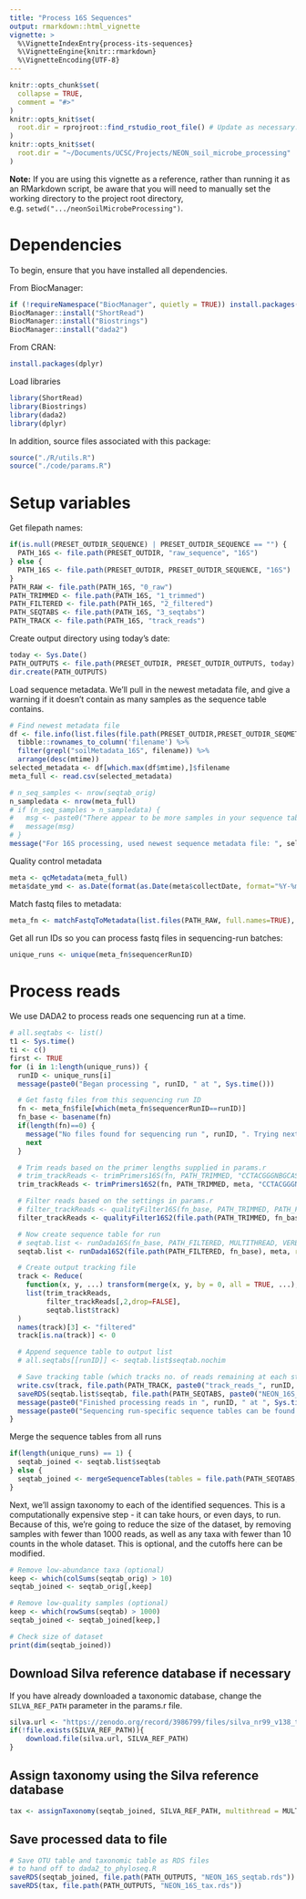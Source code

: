 ```yaml
---
title: "Process 16S Sequences"
output: rmarkdown::html_vignette
vignette: >
  %\VignetteIndexEntry{process-its-sequences}
  %\VignetteEngine{knitr::rmarkdown}
  %\VignetteEncoding{UTF-8}
---
```


```r
knitr::opts_chunk$set(
  collapse = TRUE,
  comment = "#>"
)
knitr::opts_knit$set(
  root.dir = rprojroot::find_rstudio_root_file() # Update as necessary. Should refer to the absolute filepath of the project root directory (e.g. .../neonSoilMicrobeProcessing)
)
knitr::opts_knit$set(
  root.dir = "~/Documents/UCSC/Projects/NEON_soil_microbe_processing"
)
```

**Note:** If you are using this vignette as a reference, rather than running it as an RMarkdown script, be aware that you will need to manually set the working directory to the project root directory, e.g. `setwd(".../neonSoilMicrobeProcessing")`.

# Dependencies

To begin, ensure that you have installed all dependencies.

From BiocManager:

```r
if (!requireNamespace("BiocManager", quietly = TRUE)) install.packages("BiocManager")
BiocManager::install("ShortRead")
BiocManager::install("Biostrings")
BiocManager::install("dada2")
```

From CRAN:
```r
install.packages(dplyr)
```

Load libraries

```r
library(ShortRead)
library(Biostrings)
library(dada2)
library(dplyr)
```

In addition, source files associated with this package:

```r
source("./R/utils.R")
source("./code/params.R")
```

# Setup variables

Get filepath names:

```r
if(is.null(PRESET_OUTDIR_SEQUENCE) | PRESET_OUTDIR_SEQUENCE == "") {
  PATH_16S <- file.path(PRESET_OUTDIR, "raw_sequence", "16S")
} else {
  PATH_16S <- file.path(PRESET_OUTDIR, PRESET_OUTDIR_SEQUENCE, "16S")
}
PATH_RAW <- file.path(PATH_16S, "0_raw")
PATH_TRIMMED <- file.path(PATH_16S, "1_trimmed")
PATH_FILTERED <- file.path(PATH_16S, "2_filtered")
PATH_SEQTABS <- file.path(PATH_16S, "3_seqtabs")
PATH_TRACK <- file.path(PATH_16S, "track_reads")
```

Create output directory using today's date:

```r
today <- Sys.Date()
PATH_OUTPUTS <- file.path(PRESET_OUTDIR, PRESET_OUTDIR_OUTPUTS, today)
dir.create(PATH_OUTPUTS)
```

Load sequence metadata. We'll pull in the newest metadata file, and give a warning if it doesn't contain as many samples as the sequence table contains.

```r
# Find newest metadata file
df <- file.info(list.files(file.path(PRESET_OUTDIR,PRESET_OUTDIR_SEQMETA), full.names = T)) %>% 
  tibble::rownames_to_column('filename') %>%
  filter(grepl("soilMetadata_16S", filename)) %>%
  arrange(desc(mtime))
selected_metadata <- df[which.max(df$mtime),]$filename
meta_full <- read.csv(selected_metadata)

# n_seq_samples <- nrow(seqtab_orig)
n_sampledata <- nrow(meta_full)
# if (n_seq_samples > n_sampledata) {
# 	msg <- paste0("There appear to be more samples in your sequence table than in your metadata table! You will need to download additional metadata for this vignette to work. See vignette #1 for metadata downloading function.")
# 	message(msg)
# }
message("For 16S processing, used newest sequence metadata file: ", selected_metadata, ". This defines the entire scope of sequence metadata that was processed. If this is not what you wanted, then modify the variable 'select_metadata` and re-run.")
```

Quality control metadata

```r
meta <- qcMetadata(meta_full)
meta$date_ymd <- as.Date(format(as.Date(meta$collectDate, format="%Y-%m-%d %H:%M:%S"), "%Y-%m-%d"))
```

Match fastq files to metadata:

```r
meta_fn <- matchFastqToMetadata(list.files(PATH_RAW, full.names=TRUE), meta)
```

Get all run IDs so you can process fastq files in sequencing-run batches:

```r
unique_runs <- unique(meta_fn$sequencerRunID)
```

# Process reads

We use DADA2 to process reads one sequencing run at a time.

```r
# all.seqtabs <- list()
t1 <- Sys.time()
ti <- c()
first <- TRUE
for (i in 1:length(unique_runs)) {
  runID <- unique_runs[i]
  message(paste0("Began processing ", runID, " at ", Sys.time()))

  # Get fastq files from this sequencing run ID
  fn <- meta_fn$file[which(meta_fn$sequencerRunID==runID)]
  fn_base <- basename(fn)
  if(length(fn)==0) {
    message("No files found for sequencing run ", runID, ". Trying next sequencing run.")
    next
  }

  # Trim reads based on the primer lengths supplied in params.r
  # trim_trackReads <- trimPrimers16S(fn, PATH_TRIMMED, "CCTACGGGNBGCASCAG", "GACTACNVGGGTATCTAATCC")
  trim_trackReads <- trimPrimers16S2(fn, PATH_TRIMMED, meta, "CCTACGGGNBGCASCAG", "GACTACNVGGGTATCTAATCC")

  # Filter reads based on the settings in params.r
  # filter_trackReads <- qualityFilter16S(fn_base, PATH_TRIMMED, PATH_FILTERED, MULTITHREAD, maxEE = c(MAX_EE_FWD, MAX_EE_REV), truncLen=220)
  filter_trackReads <- qualityFilter16S2(file.path(PATH_TRIMMED, fn_base), PATH_FILTERED, meta, multithread = MULTITHREAD, maxEE = c(MAX_EE_FWD, MAX_EE_REV), truncLen=220)

  # Now create sequence table for run
  # seqtab.list <- runDada16S(fn_base, PATH_FILTERED, MULTITHREAD, VERBOSE)
  seqtab.list <- runDada16S2(file.path(PATH_FILTERED, fn_base), meta, remove_chimeras = TRUE, multithread = MULTITHREAD, verbose = VERBOSE)

  # Create output tracking file
  track <- Reduce(
    function(x, y, ...) transform(merge(x, y, by = 0, all = TRUE, ...), row.names=Row.names, Row.names = NULL),
    list(trim_trackReads, 
         filter_trackReads[,2,drop=FALSE], 
         seqtab.list$track)
  )
  names(track)[3] <- "filtered"
  track[is.na(track)] <- 0

  # Append sequence table to output list
  # all.seqtabs[[runID]] <- seqtab.list$seqtab.nochim

  # Save tracking table (which tracks no. of reads remaining at each stage) and sequence table
  write.csv(track, file.path(PATH_TRACK, paste0("track_reads_", runID, ".csv")))
  saveRDS(seqtab.list$seqtab, file.path(PATH_SEQTABS, paste0("NEON_16S_seqtab_nochim_", runID, ".rds")))
  message(paste0("Finished processing reads in ", runID, " at ", Sys.time()))
  message(paste0("Sequencing run-specific sequence tables can be found in ", PATH_SEQTABS))
}
```

Merge the sequence tables from all runs

```r
if(length(unique_runs) == 1) {
  seqtab_joined <- seqtab.list$seqtab
} else {
  seqtab_joined <- mergeSequenceTables(tables = file.path(PATH_SEQTABS, paste0("NEON_16S_seqtab_nochim_", unique_runs, ".rds")))
}
```

Next, we'll assign taxonomy to each of the identified sequences. This is a computationally expensive step - it can take hours, or even days, to run. Because of this, we're going to reduce the size of the dataset, by removing samples with fewer than 1000 reads, as well as any taxa with fewer than 10 counts in the whole dataset. This is optional, and the cutoffs here can be modified.

```r
# Remove low-abundance taxa (optional)
keep <- which(colSums(seqtab_orig) > 10)
seqtab_joined <- seqtab_orig[,keep]

# Remove low-quality samples (optional)
keep <- which(rowSums(seqtab) > 1000)
seqtab_joined <- seqtab_joined[keep,]

# Check size of dataset
print(dim(seqtab_joined))
```


## Download Silva reference database if necessary
If you have already downloaded a taxonomic database, change the `SILVA_REF_PATH` parameter in the params.r file.

```r
silva.url <- "https://zenodo.org/record/3986799/files/silva_nr99_v138_train_set.fa.gz"
if(!file.exists(SILVA_REF_PATH)){
	download.file(silva.url, SILVA_REF_PATH)
}

```

## Assign taxonomy using the Silva reference database
```r
tax <- assignTaxonomy(seqtab_joined, SILVA_REF_PATH, multithread = MULTITHREAD, verbose = VERBOSE)
```

## Save processed data to file

```r
# Save OTU table and taxonomic table as RDS files
# to hand off to dada2_to_phyloseq.R
saveRDS(seqtab_joined, file.path(PATH_OUTPUTS, "NEON_16S_seqtab.rds"))
saveRDS(tax, file.path(PATH_OUTPUTS, "NEON_16S_tax.rds"))
```


